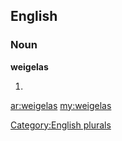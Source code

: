 ==English==

===Noun===
'''weigelas'''

# {{plural of|[[weigela]]}}

[[Category:English plurals]]

[[ar:weigelas]]
[[my:weigelas]]